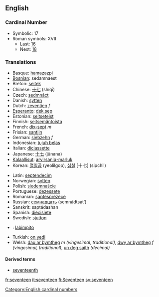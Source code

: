 ==English==
===Cardinal Number===

*Symbolic: 17
*Roman symbols: XVII
**Last: [[sixteen|16]]
**Next: [[eighteen|18]]

===Translations===
{{top}}
*Basque: [[hamazazpi]]
*[[Bosnian]]: sedamnaest
*Breton: [[seitek]]
*Chinese: [[十七]] (shíqī)
*Czech: [[sedmnáct]]
*Danish: [[sytten]]
*Dutch: [[zeventien]] ''f''
*[[Esperanto]]: [[dek sep]]
*Estonian: [[seitseteist]]
*Finnish: [[seitsemäntoista]]
*French: [[dix-sept]] ''m''
*Frisian: [[santjin]]
*German: [[siebzehn]] ''f''
*Indonesian: [[tujuh belas]]
*Italian: [[diciassette]]
*Japanese: [[十七]] (jūnana)
*[[Kalaallisut]]: [[arvirsaniq-marluk]]
*Korean: [[열일곱]] (yeolilgop), [[십칠]] [十七] (sipchil)
{{mid}}
*Latin: [[septendecim]]
*Norwegian: [[sytten]]
*Polish: [[siedemnaście]]
*Portuguese: [[dezessete]]
*Romanian: [[şaptesprezece]]
*Russian: [[семнадцать]] (semnádtsat’)
*Sanskrit: saptádashan
*Spanish: [[diecisiete]]
*Swedish: [[sjutton]]
*{{tl}}: [[labimpito]]
*Turkish: [[on yedi]]
*Welsh: [[dau ar bymtheg]] ''m (vingesimal, traditional)'', [[dwy ar bymtheg]] ''f (vingesimal, traditional)'', [[un deg saith]] ''(decimal)''
{{bottom}}

====Derived terms====
*[[seventeenth]]

[[Category:English cardinal numbers]]

[[fr:seventeen]]
[[it:seventeen]]
[[fi:Seventeen]]
[[sv:seventeen]]